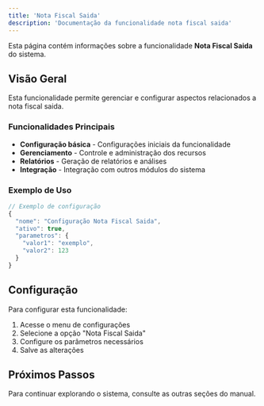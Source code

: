 ```yaml
---
title: 'Nota Fiscal Saida'
description: 'Documentação da funcionalidade nota fiscal saida'
---
```


Esta página contém informações sobre a funcionalidade **Nota Fiscal Saida** do sistema.

## Visão Geral

Esta funcionalidade permite gerenciar e configurar aspectos relacionados a nota fiscal saida.

### Funcionalidades Principais

- **Configuração básica** - Configurações iniciais da funcionalidade
- **Gerenciamento** - Controle e administração dos recursos
- **Relatórios** - Geração de relatórios e análises
- **Integração** - Integração com outros módulos do sistema

### Exemplo de Uso

```javascript
// Exemplo de configuração
{
  "nome": "Configuração Nota Fiscal Saida",
  "ativo": true,
  "parametros": {
    "valor1": "exemplo",
    "valor2": 123
  }
}
```

## Configuração

Para configurar esta funcionalidade:

1. Acesse o menu de configurações
2. Selecione a opção "Nota Fiscal Saida"
3. Configure os parâmetros necessários
4. Salve as alterações

## Próximos Passos

Para continuar explorando o sistema, consulte as outras seções do manual.
